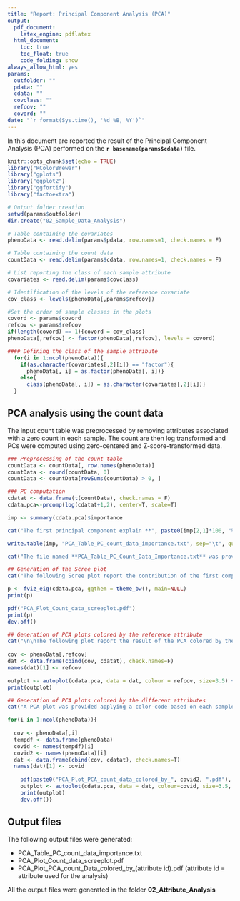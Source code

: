 ```yaml
---
title: "Report: Principal Component Analysis (PCA)"
output: 
  pdf_document:
    latex_engine: pdflatex
  html_document:
    toc: true
    toc_float: true
    code_folding: show
always_allow_html: yes
params:
  outfolder: ""
  pdata: ""
  cdata: ""
  covclass: ""
  refcov: ""
  covord: ""
date: "`r format(Sys.time(), '%d %B, %Y')`"
---
```


In this document are reported the result of the Principal Component Analysis (PCA) performed on the **`r basename(params$cdata)`** file.

```r
knitr::opts_chunk$set(echo = TRUE)
library("RColorBrewer")
library("gplots")
library("ggplot2")
library("ggfortify")
library("factoextra")
```

```r
# Output folder creation
setwd(params$outfolder)
dir.create("02_Sample_Data_Analysis")

# Table containing the covariates
phenoData <- read.delim(params$pdata, row.names=1, check.names = F)

# Table containing the count data
countData <- read.delim(params$cdata, row.names=1, check.names = F)

# List reporting the class of each sample attribute
covariates <- read.delim(params$covclass)

# Identification of the levels of the reference covariate
cov_class <- levels(phenoData[,params$refcov])

#Set the order of sample classes in the plots
covord <- params$covord
refcov <- params$refcov
if(length(covord) == 1){covord = cov_class}
phenoData[,refcov] <- factor(phenoData[,refcov], levels = covord)
```

```r
#### Defining the class of the sample attribute
  for(i in 1:ncol(phenoData)){
    if(as.character(covariates[,2][i]) == "factor"){
      phenoData[, i] = as.factor(phenoData[, i])}
    else{
      class(phenoData[, i]) = as.character(covariates[,2][i])}
  }
```

## PCA analysis using the count data
The input count table was preprocessed by removing attributes associated with a zero count in each sample. The count are then log transformed and PCs were computed using zero-centered and Z-score-transformed data.

```r
### Preprocessing of the count table
countData <- countData[, row.names(phenoData)]
countData <- round(countData, 0)
countData <- countData[rowSums(countData) > 0, ]

### PC computation
cdatat <- data.frame(t(countData), check.names = F)
cdata.pca<-prcomp(log(cdatat+1,2), center=T, scale=T)

imp <- summary(cdata.pca)$importance

cat("The first principal component explain **", paste0(imp[2,1]*100, "%"),"** of the variance in the data while the second principal component explain **", paste0(imp[2,2]*100, "%"),"** of the variance.\n\n", sep="")

write.table(imp, "PCA_Table_PC_count_data_importance.txt", sep="\t", quote=F, col.names=NA)

cat("The file named **PCA_Table_PC_Count_Data_Importance.txt** was provided. This file report the proportion of variance explained by each principal component.", sep="")

## Generation of the Scree plot
cat("The following Scree plot report the contribution of the first components. This plot was saved as **PCA_Plot_Count_data_screeplot.pdf**. \n \n \n", sep="")

p <- fviz_eig(cdata.pca, ggthem = theme_bw(), main=NULL)
print(p)

pdf("PCA_Plot_Count_data_screeplot.pdf")
print(p)
dev.off()

## Generation of PCA plots colored by the reference attribute
cat("\n\nThe following plot report the result of the PCA colored by the reference sample attribute **", refcov,"**. \n\n", sep="")
    
cov <- phenoData[,refcov]
dat <- data.frame(cbind(cov, cdatat), check.names=F)
names(dat)[1] <- refcov

outplot <- autoplot(cdata.pca, data = dat, colour = refcov, size=3.5) + theme_bw() + theme(legend.position="top")
print(outplot)

## Generation of PCA plots colored by the different attributes
cat("A PCA plot was provided applying a color-code based on each sample attribute. Each file was names **PCA_Plot_PCA_count_data_colored_by_(attribute_id).pdf** where attribute_id indicates the specific sample attribute using for coloring the plot. \n \n", sep="")

for(i in 1:ncol(phenoData)){
	
  cov <- phenoData[,i]
  tempdf <- data.frame(phenoData)
  covid <- names(tempdf)[i]
  covid2 <- names(phenoData)[i]
  dat <- data.frame(cbind(cov, cdatat), check.names=T)
  names(dat)[1] <- covid
    
	pdf(paste0("PCA_Plot_PCA_count_data_colored_by_", covid2, ".pdf"), 7, 7)
	outplot <- autoplot(cdata.pca, data = dat, colour=covid, size=3.5, na.value = "gray") + theme_bw() + theme(legend.position="top") + labs(colour=covid2)
	print(outplot)
	dev.off()}
```

## Output files
The following output files were generated:

* PCA_Table_PC_count_data_importance.txt
* PCA_Plot_Count_data_screeplot.pdf
* PCA_Plot_PCA_count_Data_colored_by_(attribute id).pdf (attribute id = attribute used for the analysis)

All the output files were generated in the folder **02_Attribute_Analysis**